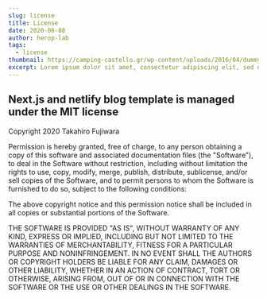 ```yaml
---
slug: license
title: License
date: 2020-06-08
author: herop-lab
tags:
  - license
thumbnail: https://camping-castello.gr/wp-content/uploads/2016/04/dummy-post-horisontal-thegem-blog-default-large.jpg
excerpt: Lorem ipsum dolor sit amet, consectetur adipiscing elit, sed do eiusmod tempor incididunt ut labore et dolore magna aliqua.
---
```


## Next.js and netlify blog template is managed under the MIT license

Copyright 2020 Takahiro Fujiwara

Permission is hereby granted, free of charge, to any person obtaining a copy of this software and associated documentation files (the "Software"), to deal in the Software without restriction, including without limitation the rights to use, copy, modify, merge, publish, distribute, sublicense, and/or sell copies of the Software, and to permit persons to whom the Software is furnished to do so, subject to the following conditions:

The above copyright notice and this permission notice shall be included in all copies or substantial portions of the Software.

THE SOFTWARE IS PROVIDED "AS IS", WITHOUT WARRANTY OF ANY KIND, EXPRESS OR IMPLIED, INCLUDING BUT NOT LIMITED TO THE WARRANTIES OF MERCHANTABILITY, FITNESS FOR A PARTICULAR PURPOSE AND NONINFRINGEMENT. IN NO EVENT SHALL THE AUTHORS OR COPYRIGHT HOLDERS BE LIABLE FOR ANY CLAIM, DAMAGES OR OTHER LIABILITY, WHETHER IN AN ACTION OF CONTRACT, TORT OR OTHERWISE, ARISING FROM, OUT OF OR IN CONNECTION WITH THE SOFTWARE OR THE USE OR OTHER DEALINGS IN THE SOFTWARE.
